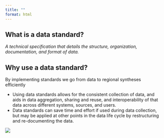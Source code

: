 ```yaml
---
title: ""
format: html
---
```


## What is a data standard? 

*A technical specification that details the structure, organization, documentation, and format of data.*


## Why use a data standard? 

By implementing standards we go from data to regional syntheses efficiently

- Using data standards allows for the consistent collection of data, and aids in data aggregation, sharing and reuse, and interoperability of that data across different systems, sources, and users.
- Data standards can save time and effort if used during data collection, but may be applied at other points in the data life cycle by restructuring and re-documenting the data. 

![](img/data_standards_diagram.png)







